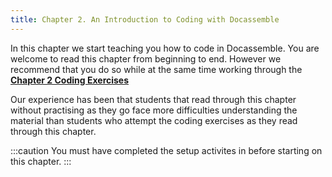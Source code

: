 ```yaml
---
title: Chapter 2. An Introduction to Coding with Docassemble
---
```


In this chapter we start teaching you how to code in Docassemble.  You are
welcome to read this chapter from beginning to end. However we recommend that
you do so while at the same time working through the
[**Chapter 2 Coding Exercises**](/docs/coding_exercises/chapter_2)

Our experience has been that students that read through this chapter without practising
as they go face more difficulties understanding the material than students who attempt
the coding exercises as they read through this chapter.

:::caution
You must have completed the setup activites in <DisplayChapter chapter='chapter_01' />
before starting on this chapter.
:::

<DocCardList />
